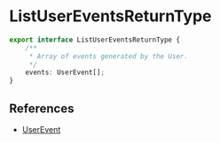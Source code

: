 # ListUserEventsReturnType

```typescript
export interface ListUserEventsReturnType {
    /**
     * Array of events generated by the User.
     */
    events: UserEvent[];
}
```

## References

-   [UserEvent](/docs/types/common/UserEvent)
